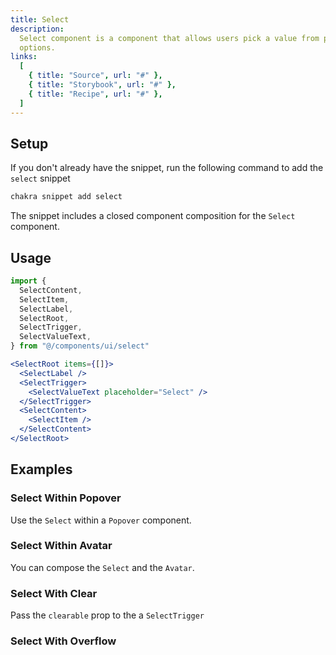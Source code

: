 ```yaml
---
title: Select
description:
  Select component is a component that allows users pick a value from predefined
  options.
links:
  [
    { title: "Source", url: "#" },
    { title: "Storybook", url: "#" },
    { title: "Recipe", url: "#" },
  ]
---
```


<ExampleTabs name="select-basic" />

## Setup

If you don't already have the snippet, run the following command to add the
`select` snippet

```sh
chakra snippet add select
```

The snippet includes a closed component composition for the `Select` component.

## Usage

```jsx
import {
  SelectContent,
  SelectItem,
  SelectLabel,
  SelectRoot,
  SelectTrigger,
  SelectValueText,
} from "@/components/ui/select"
```

```jsx
<SelectRoot items={[]}>
  <SelectLabel />
  <SelectTrigger>
    <SelectValueText placeholder="Select" />
  </SelectTrigger>
  <SelectContent>
    <SelectItem />
  </SelectContent>
</SelectRoot>
```

## Examples

### Select Within Popover

Use the `Select` within a `Popover` component.

<ExampleTabs name="select-in-popover" />

### Select Within Avatar

You can compose the `Select` and the `Avatar`.

<ExampleTabs name="select-with-avatar" />

### Select With Clear

Pass the `clearable` prop to the a `SelectTrigger`

<ExampleTabs name="select-with-clear" />

### Select With Overflow

<ExampleTabs name="select-with-overflow" />
